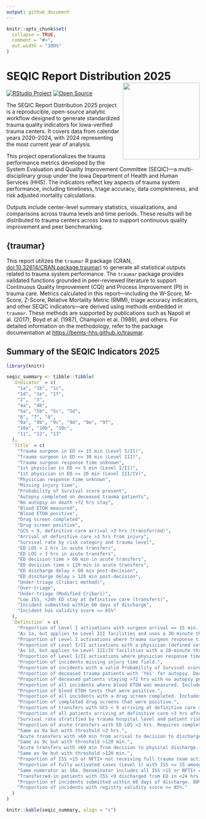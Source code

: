 ```yaml
---
output: github_document
---
```


<!-- README.md is generated from README.Rmd. Please edit that file -->

```r
knitr::opts_chunk$set(
  collapse = TRUE,
  comment = "#>",
  out.width = "100%"
)
```

# SEQIC Report Distribution 2025 <img src="man/figures/README/HHS PFP 4.png" align="right" width="200" alt="" />

<!-- badges: start -->
[![RStudio Project](https://img.shields.io/badge/RStudio-Project-blue)](https://posit.co)
[![Open Source](https://img.shields.io/badge/license-MIT-green.svg)](LICENSE)
<!-- badges: end -->

The SEQIC Report Distribution 2025 project is a reproducible, open-source analytic workflow designed to generate standardized trauma quality indicators for Iowa-verified trauma centers. It covers data from calendar years 2020–2024, with 2024 representing the most current year of analysis.

This project operationalizes the trauma performance metrics developed by the System Evaluation and Quality Improvement Committee (SEQIC)—a multi-disciplinary group under the Iowa Department of Health and Human Services (HHS). The indicators reflect key aspects of trauma system performance, including timeliness, triage accuracy, data completeness, and risk adjusted mortality calculations.

Outputs include center-level summary statistics, visualizations, and comparisons across trauma levels and time periods. These results will be distributed to trauma centers across Iowa to support continuous quality improvement and peer benchmarking.

## {traumar}
This report utilizes the `traumar` R package (CRAN, [doi:10.32614/CRAN.package.traumar](https://doi.org/10.32614/CRAN.package.traumar)) to generate all statistical outputs related to trauma system performance. The `traumar` package provides validated functions grounded in peer-reviewed literature to support Continuous Quality Improvement (CQI) and Process Improvement (PI) in trauma care. Metrics calculated in this report—including the W-Score, M-Score, Z-Score, Relative Mortality Metric (RMM), triage accuracy indicators, and other SEQIC indicators—are derived using methods embedded in `traumar`. These methods are supported by publications such as Napoli et al. (2017), Boyd et al. (1987), Champion et al. (1989), and others. For detailed information on the methodology, refer to the package documentation at [https://bemts-hhs.github.io/traumar](https://bemts-hhs.github.io/traumar).


## Summary of the SEQIC Indicators 2025

```r
library(knitr)

seqic_summary <- tibble::tibble(
  `Indicator` = c(
    "1a", "1b", "1c",
    "1d", "1e", "1f",
    "2",  "3", 
    "4a", "4b",
    "5a", "5b", "5c", "5d",
    "6", "7", "8",
    "9a", "9b", "9c", "9d", "9e", "9f",
    "10a", "10b", "10c",
    "11", "12", "13"
  ),
  `Title` = c(
    "Trauma surgeon in ED <= 15 min (Level I/II)",
    "Trauma surgeon in ED <= 30 min (Level III)",
    "Trauma surgeon response time unknown",
    "1st physician in ED <= 5 min (Level I/II)",
    "1st physician in ED <= 20 min (Level III/IV)",
    "Physician response time unknown",
    "Missing injury time",
    "Probability of Survival score present",
    "Autopsy completed on deceased trauma patients",
    "No autopsy on death >72 hrs stay",
    "Blood ETOH measured",
    "Blood ETOH positive",
    "Drug screen completed",
    "Drug screen positive",
    "GCS < 9, definitive care arrival >3 hrs (transferred)",
    "Arrival at definitive care >3 hrs from injury",
    "Survival rate by risk category and trauma level",
    "ED LOS > 2 hrs in acute transfers",
    "ED LOS > 3 hrs in acute transfers",
    "ED decision time > 60 min in acute transfers",
    "ED decision time > 120 min in acute transfers",
    "ED discharge delay > 60 min post-decision",
    "ED discharge delay > 120 min post-decision",
    "Under-triage (Cribari method)",
    "Over-triage",
    "Under-triage (Modified Cribari)",
    "Low ISS, <24h ED stay at definitive care (transfers)",
    "Incident submitted within 60 days of discharge",
    "Incident has validity score >= 85%"
  ),
  `Definition` = c(
    "Proportion of Level I activations with surgeon arrival <= 15 min. Requires calculable time from ED arrival to trauma team arrival.",
    "As 1a, but applies to Level III facilities and uses a 30-minute threshold.",
    "Proportion of Level I activations where trauma surgeon response time is uncalculable. Denominator includes all 'Surgery/Trauma' team members per incident.",
    "Proportion of Level I/II activations with a physician (defined set) arriving <= 5 min. from ED arrival.",
    "As 1d, but applies to Level III/IV facilities with a 20-minute threshold.",
    "Proportion of Level I/II activations where physician response time is uncalculable. Includes all defined service types per incident.",
    "Proportion of incidents missing injury time field.",
    "Proportion of incidents with a valid Probability of Survival score (requires ISS, RTS, age, trauma type).",
    "Proportion of deceased trauma patients with 'Yes' for autopsy. Deceased = ED/Hospital disposition of 'Deceased/Expired'.",
    "Proportion of deceased patients staying >72 hrs with no autopsy performed.",
    "Proportion of all incidents where blood ETOH was measured. Includes pediatric cases.",
    "Proportion of blood ETOH tests that were positive.",
    "Proportion of all incidents with a drug screen completed. Includes pediatric cases.",
    "Proportion of completed drug screens that were positive.",
    "Proportion of transfers with GCS < 9 arriving at definitive care >3 hrs from injury. Includes only calculable cases with defined transfer.",
    "Proportion of all patients arriving at definitive care >3 hrs after injury time.",
    "Survival rate stratified by trauma hospital level and patient risk: High, Moderate, Low (based on Ps, ISS, GCS, vitals). Missingness affects stratification.",
    "Proportion of acute transfers with ED LOS >2 hrs. Requires complete timestamps and valid transfer status.",
    "Same as 9a but with threshold >3 hrs.",
    "Acute transfers with >60 min from arrival to decision to discharge. Requires complete decision timestamps.",
    "Same as 9c but with threshold >120 min.",
    "Acute transfers with >60 min from decision to physical discharge. Requires both timestamps present.",
    "Same as 9e but with threshold >120 min.",
    "Proportion of ISS >15 or NFTI+ not receiving full trauma team activation. Denominator includes all non-fully activated, non-transferred incidents.",
    "Proportion of fully activated cases (Level 1) with ISS <= 15 among kept patients.",
    "Same numerator as 10a. Denominator includes all ISS >15 or NFTI+ cases (more conservative).",
    "Transferred-in patients with ISS <9 discharged from ED in <24 hrs. Denominator is all definitive care transfers.",
    "Proportion of incidents submitted within 60 days of discharge. 80% threshold per data dictionary.",
    "Proportion of incidents with registry validity score >= 85%."
  )
)

knitr::kable(seqic_summary, align = "c")
```

